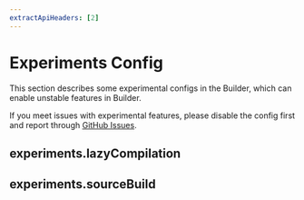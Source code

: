 ```yaml
---
extractApiHeaders: [2]
---
```


# Experiments Config

This section describes some experimental configs in the Builder, which can enable unstable features in Builder.

If you meet issues with experimental features, please disable the config first and report through [GitHub Issues](https://github.com/web-infra-dev/modern.js/issues).

## experiments.lazyCompilation


<LazyCompilation />

## experiments.sourceBuild


<SourceBuild />

